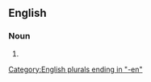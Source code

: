 ==English==

===Noun===
{{head|en|noun plural form}}

# {{plural of|pitman|lang=en}}

[[Category:English plurals ending in "-en"]]